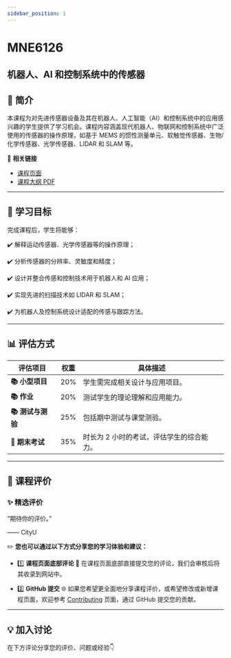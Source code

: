 ```yaml
---
sidebar_position: 1
---
```


# MNE6126
## 机器人、AI 和控制系统中的传感器

## **📘 简介**
本课程为对先进传感器设备及其在机器人、人工智能（AI）和控制系统中的应用感兴趣的学生提供了学习机会。课程内容涵盖现代机器人、物联网和控制系统中广泛使用的传感器的操作原理，如基于 MEMS 的惯性测量单元、软触觉传感器、生物/化学传感器、光学传感器、LIDAR 和 SLAM 等。

🔗 **相关链接**
- [课程页面](https://www.cityu.edu.hk/catalogue/pg/202425/course/MNE6126.htm)
- [课程大纲 PDF](https://www.cityu.edu.hk/catalogue/pg/202425/course/MNE6126.pdf)

---

## **🎯 学习目标**

完成课程后，学生将能够：

✔️ 解释运动传感器、光学传感器等的操作原理；

✔️ 分析传感器的分辨率、灵敏度和精度；

✔️ 设计并整合传感和控制技术用于机器人和 AI 应用；

✔️ 实现先进的扫描技术如 LIDAR 和 SLAM；

✔️ 为机器人及控制系统设计适配的传感与跟踪方法。

---

## **📊 评估方式**

| **评估项目**          | **权重** | **具体描述**                                                                                       |
|----------------------|---------|---------------------------------------------------------------------------------------------------|
| **📚 小型项目**        | 20%     | 学生需完成相关设计与应用项目。                                                                     |
| **📚 作业**           | 20%     | 测试学生的理论理解和应用能力。                                                                     |
| **📚 测试与测验**      | 25%     | 包括期中测试与课堂测验。                                                                           |
| **📖 期末考试**        | 35%     | 时长为 2 小时的考试，评估学生的综合能力。                                                         |

---

## **💬 课程评价**

### ✨ **精选评价**
<div className={commentStyles.commentBox}>
    <p className={commentStyles.commentText}>
        “期待你的评价。”
    </p>
    <p className={commentStyles.commentAuthor}>—— CityU</p>
</div>

✏️ **您也可以通过以下方式分享您的学习体验和建议：**

- 1️⃣ **课程页面底部评论**
💬 在课程页面底部直接提交您的评论，我们会审核后将其收录到网站中。

- 2️⃣ **GitHub 提交**
🌐 如果您希望更全面地分享课程评价，或希望修改或新增课程页面，欢迎参考 [Contributing](https://penjc.github.io/cityU-navigator/contributing) 页面，通过 GitHub 提交您的贡献。

---

## **💡 加入讨论**

在下方评论分享您的评价、问题或经验👇
<Utterances />